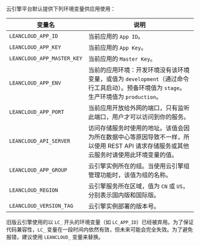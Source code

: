 
云引擎平台默认提供下列环境变量供应用使用：

| 变量名                     | 说明                                                                                                                                  |
| -------------------------- | ------------------------------------------------------------------------------------------------------------------------------------- |
| `LEANCLOUD_APP_ID`         | 当前应用的 `App ID`。                                                                                                                 |
| `LEANCLOUD_APP_KEY`        | 当前应用的 `App Key`。                                                                                                                |
| `LEANCLOUD_APP_MASTER_KEY` | 当前应用的 `Master Key`。                                                                                                             |
| `LEANCLOUD_APP_ENV`        | 当前的应用环境：开发环境没有该环境变量，或值为 `development`（通过命令行工具启动）。预备环境值为 `stage`。生产环境值为 `production`。 |
| `LEANCLOUD_APP_PORT`       | 当前应用开放给外网的端口，只有监听此端口，用户才可以访问到你的服务。                                                                  |
| `LEANCLOUD_API_SERVER`     | 访问存储服务时使用的地址。该值会因为所在数据中心等原因导致不一样，所以使用 REST API 请求存储服务或其他云服务时请使用此环境变量的值。  |
| `LEANCLOUD_APP_GROUP`      | 云引擎实例所在的组。当使用云引擎组管理功能时，该值为组的名称。                                                                        |
| `LEANCLOUD_REGION`         | 云引擎服务所在区域，值为 `CN` 或 `US`，分别表示国内版和国际版。                                                                       |
| `LEANCLOUD_VERSION_TAG`    | 云引擎实例部署的版本号。                                                                                                              |

<Conditional brand='leancloud'>

旧版云引擎使用的以 `LC_` 开头的环境变量（如 `LC_APP_ID`）已经被弃用。为了保证代码兼容性，`LC_` 变量在一段时间内依然有效，但未来可能会完全失效。为了避免报错，建议使用 `LEANCLOUD_` 变量来替换。

</Conditional>
